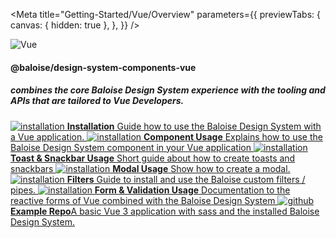 
<Meta
  title="Getting-Started/Vue/Overview"
  parameters={{
    previewTabs: {
      canvas: { hidden: true },
    },
  }}
/>

<bal-doc-app id="#vue">
  <div className="columns py-normal">
    <div className="column is-one-quarter is-flex is-justify-content-center">
      <img style={{ width: '128px' }} src={VueLogo} alt="Vue" />
    </div>
    <div className="column is-flex is-justify-content-center is-flex-direction-column">
      <h4 className="title is-size-4 mb-large">@baloise/design-system-components-vue</h4>
      <h5 className="subtitle is-size-5">
        combines the core Baloise Design System experience with the tooling and APIs that are tailored to Vue
        Developers.
      </h5>
    </div>
  </div>
</bal-doc-app>

<div className="link-list">
  <a className="link-item" href="?path=/docs/getting-started-vue-installation--page">
    <img src={IconInfo} alt="installation" />
    <span>
      <strong>Installation</strong>
      Guide how to use the Baloise Design System with a Vue application.
    </span>
  </a>
  <a className="link-item" href="?path=/docs/implementation-component--page#usage-with-vue">
    <img src={VueLogo} alt="installation" />
    <span>
      <strong>Component Usage</strong>
      Explains how to use the Baloise Design System component in your Vue application
    </span>
  </a>
  <a className="link-item" href="?path=/docs/implementation-toast-snackbar--page#usage-with-vue">
    <img src={VueLogo} alt="installation" />
    <span>
      <strong>Toast & Snackbar Usage</strong>
      Short guide about how to create toasts and snackbars
    </span>
  </a>
  <a className="link-item" href="?path=/docs/implementation-modal--page#usage-with-vue">
    <img src={VueLogo} alt="installation" />
    <span>
      <strong>Modal Usage</strong>
      Show how to create a modal.
    </span>
  </a>
  <a
    className="link-item"
    href="https://github.com/baloise/web-app-utils/blob/master/packages/pipes/README.md"
    target="_blank"
  >
    <img src={VueLogo} alt="installation" />
    <span>
      <strong>Filters</strong>
      Guide to install and use the Baloise custom filters / pipes.
    </span>
  </a>
  <a className="link-item" href="?path=/docs/implementation-form--page#usage-with-vue">
    <img src={VueLogo} alt="installation" />
    <span>
      <strong>Form & Validation Usage</strong>
      Documentation to the reactive forms of Vue combined with the Baloise Design System
    </span>
  </a>
  <a className="link-item" href="https://github.com/baloise/design-system-examples/tree/main/vue" target="_blank">
    <img src={GithubLogo} alt="github" />
    <span>
      <strong>Example Repo</strong>A basic Vue 3 application with sass and the installed Baloise Design System.
    </span>
  </a>
</div>

<bal-doc-github link="/stories/getting-started/vue/00-overview.stories.mdx"></bal-doc-github>
